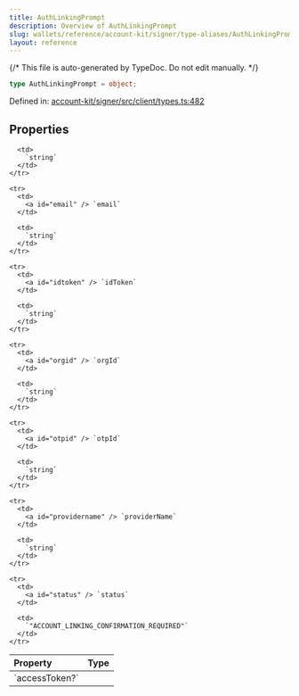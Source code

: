 ```yaml
---
title: AuthLinkingPrompt
description: Overview of AuthLinkingPrompt
slug: wallets/reference/account-kit/signer/type-aliases/AuthLinkingPrompt
layout: reference
---
```


{/* This file is auto-generated by TypeDoc. Do not edit manually. */}

```ts
type AuthLinkingPrompt = object;
```

Defined in: [account-kit/signer/src/client/types.ts:482](https://github.com/alchemyplatform/aa-sdk/blob/c1a84188d03473acac2fdb49fb7cd7fdba73169b/account-kit/signer/src/client/types.ts#L482)

## Properties

<table>
  <thead>
    <tr>
      <th align="left">Property</th>
      <th align="left">Type</th>
    </tr>
  </thead>

  <tbody>
    <tr>
      <td>
        <a id="accesstoken" /> `accessToken?`
      </td>

      <td>
        `string`
      </td>
    </tr>

    <tr>
      <td>
        <a id="email" /> `email`
      </td>

      <td>
        `string`
      </td>
    </tr>

    <tr>
      <td>
        <a id="idtoken" /> `idToken`
      </td>

      <td>
        `string`
      </td>
    </tr>

    <tr>
      <td>
        <a id="orgid" /> `orgId`
      </td>

      <td>
        `string`
      </td>
    </tr>

    <tr>
      <td>
        <a id="otpid" /> `otpId`
      </td>

      <td>
        `string`
      </td>
    </tr>

    <tr>
      <td>
        <a id="providername" /> `providerName`
      </td>

      <td>
        `string`
      </td>
    </tr>

    <tr>
      <td>
        <a id="status" /> `status`
      </td>

      <td>
        `"ACCOUNT_LINKING_CONFIRMATION_REQUIRED"`
      </td>
    </tr>

  </tbody>
</table>

